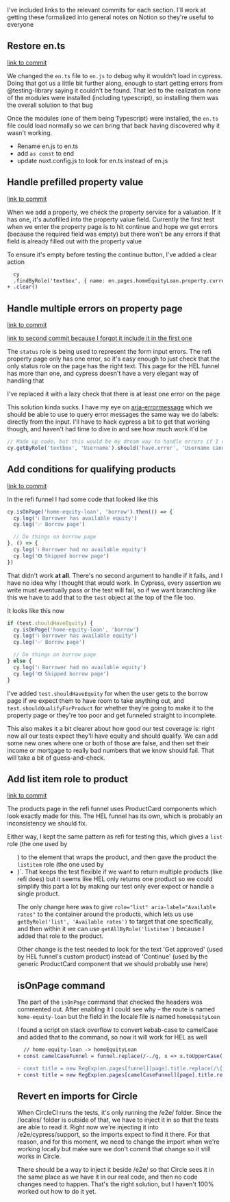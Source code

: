 I've included links to the relevant commits for each section. I'll work at getting these formalized into general notes on Notion so they're useful to everyone

## Restore en.ts

[link to commit](https://github.com/oscartechnologies/lead-generation-funnels/pull/586/commits/9ac03a1732bdfa9dd732f268f84d901be82ead5e)

We changed the `en.ts` file to `en.js` to debug why it wouldn't load in cypress. Doing that got us a little bit further along, enough to start getting errors from @testing-library saying it couldn't be found. That led to the realization none of the modules were installed (including typescript), so installing them was the overall solution to that bug

Once the modules (one of them being Typescript) were installed, the `en.ts` file could load normally so we can bring that back having discovered why it wasn't working.

- Rename en.js to en.ts
- add `as const` to end
- update nuxt.config.js to look for en.ts instead of en.js

## Handle prefilled property value

[link to commit](https://github.com/oscartechnologies/lead-generation-funnels/pull/586/commits/887eae939f3075c0b88caa15c8f9fde5f8e779cf)

When we add a property, we check the property service for a valuation. If it has one, it's autofilled into the property value field. Currently the first test when we enter the property page is to hit continue and hope we get errors (because the required field was empty) but there won't be any errors if that field is already filled out with the property value

To ensure it's empty before testing the continue button, I've added a clear action
```diff
  cy
  .findByRole('textbox', { name: en.pages.homeEquityLoan.property.currentValue })
+ .clear()
```

## Handle multiple errors on property page

[link to commit](https://github.com/oscartechnologies/lead-generation-funnels/pull/586/commits/1ebbe67a31d987e31196d328df225ca89f786011)

[link to second commit because I forgot it include it in the first one](https://github.com/oscartechnologies/lead-generation-funnels/pull/586/commits/34378bc4aee17f8119ea1c9849411f8a48b5d0bb)

The `status` role is being used to represent the form input errors. The refi property page only has one error, so it's easy enough to just check that the only status role on the page has the right text. This page for the HEL funnel has more than one, and cypress doesn't have a very elegant way of handling that

I've replaced it with a lazy check that there is at least one error on the page

This solution kinda sucks. I have my eye on [aria-errormessage](https://www.digitala11y.com/aria-errormessageproperties/) which we should be able to use to query error messages the same way we do labels: directly from the input. I'll have to hack cypress a bit to get that working though, and haven't had time to dive in and see how much work it'd be

```js
// Made up code, but this would be my dream way to handle errors if I can figure out how to make it work
cy.getByRole('textbox', 'Username').should('have.error', 'Username cannot contain spaces')
```

## Add conditions for qualifying products

[link to commit](https://github.com/oscartechnologies/lead-generation-funnels/pull/586/commits/1c08947acea29ecbe998ccf091d670f63d52ca12)

In the refi funnel I had some code that looked like this

```js
cy.isOnPage('home-equity-loan', 'borrow').then(() => {	
  cy.log('ℹ️ Borrower has available equity')	
  cy.log('✅ Borrow page')	

  // Do things on borrow page
}, () => {	
  cy.log('ℹ️ Borrower had no available equity')	
  cy.log('❎ Skipped borrow page')	
})
```

That didn't work **at all**. There's no second argument to handle if it fails, and I have no idea why I thought that would work. In Cypress, every assertion we write must eventually pass or the test will fail, so if we want branching like this we have to add that to the `test` object at the top of the file too.

It looks like this now
```js
if (test.shouldHaveEquity) {
  cy.isOnPage('home-equity-loan', 'borrow')
  cy.log('ℹ️ Borrower has available equity')	
  cy.log('✅ Borrow page')	

  // Do things on borrow page
} else {
  cy.log('ℹ️ Borrower had no available equity')	
  cy.log('❎ Skipped borrow page')	
}
```

I've added `test.shouldHaveEquity` for when the user gets to the borrow page if we expect them to have room to take anything out, and `test.shouldQualifyForProduct` for whether they're going to make it to the property page or they're too poor and get funneled straight to incomplete.

This also makes it a bit clearer about how good our test coverage is: right now all our tests expect they'll have equity and should qualify. We can add some new ones where one or both of those are false, and then set their income or mortgage to really bad numbers that we know should fail. That will take a bit of guess-and-check.

## Add list item role to product

[link to commit](https://github.com/oscartechnologies/lead-generation-funnels/pull/586/commits/d8352fe2f76204885dd605e62da50bd190e5bfdd)

The products page in the refi funnel uses ProductCard components which look exactly made for this. The HEL funnel has its own, which is probably an inconsistency we should fix.

Either way, I kept the same pattern as refi for testing this, which gives a `list` role (the one used by <ul>) to the element that wraps the product, and then gave the product the `listitem` role (the one used by <li>)`. That keeps the test flexible if we want to return multiple products (like refi does) but it seems like HEL only returns one product so we could simplify this part a lot by making our test only ever expect or handle a single product.

The only change here was to give `role="list" aria-label="Available rates"` to the container around the products, which lets us use `getByRole('list', 'Available rates')` to target that one specifically, and then within it we can use `getAllByRole('listitem')` because I added that role to the product.

Other change is the test needed to look for the text 'Get approved' (used by HEL funnel's custom product) instead of 'Continue' (used by the generic ProductCard component that we should probably use here)

## isOnPage command

The part of the `isOnPage` command that checked the headers was commented out. After enabling it I could see why – the route is named `home-equity-loan` but the field in the locale file is named `homeEquityLoan`

I found a script on stack overflow to convert kebab-case to camelCase and added that to the command, so now it will work for HEL as well
```diff
  // home-equity-loan -> homeEquityLoan
+ const camelCaseFunnel = funnel.replace(/-./g, x => x.toUpperCase()[1])

- const title = new RegExp(en.pages[funnel][page].title.replace(/\{.*\}/g, '.*'))
+ const title = new RegExp(en.pages[camelCaseFunnel][page].title.replace(/\{.*\}/g, '.*'))
```

## Revert en imports for Circle

When CircleCI runs the tests, it's only running the /e2e/ folder. Since the /locales/ folder is outside of that, we have to inject it in so that the tests are able to read it. Right now we're injecting it into /e2e/cypress/support, so the imports expect to find it there. For that reason, and for this moment, we need to change the import when we're working locally but make sure we don't commit that change so it still works in Circle.

There should be a way to inject it beside /e2e/ so that Circle sees it in the same place as we have it in our real code, and then no code changes need to happen. That's the right solution, but I haven't 100% worked out how to do it yet.
